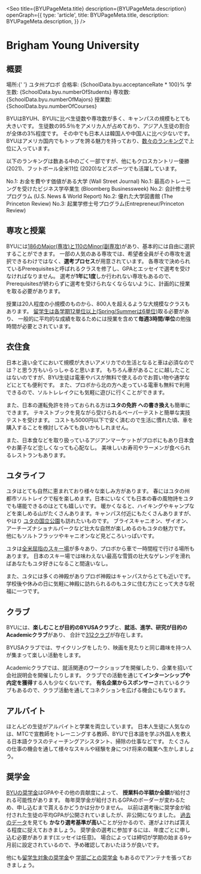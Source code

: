 
<Seo
  title={BYUPageMeta.title}
  description={BYUPageMeta.description}
  openGraph={{
    type: 'article',
    title: BYUPageMeta.title,
    description: BYUPageMeta.description,
  }}
/>


# Brigham Young University


## 概要

<SplitPane>
  <Pane>
    <NextImage
      className='h-80'
      src={byuLogoImage}
      alt='BYU Logo'
      placeholder='blur'
      layout='fill'
      objectFit='scale-down'
    />
  </Pane>
  <Pane className='flex flex-col justify-center py-8 md:py-0'>
    <MDX.ul>
      <MDX.li>
        <span className='font-bold'>場所</span>:{' '}
        <MDX.a href='https://www.google.com/maps/place/Brigham+Young+University/@40.2518435,-111.6515043,17z/data=!3m1!4b1!4m5!3m4!1s0x874d90bc4aa0b68d:0xbf3eb3a3f30fdc4c!8m2!3d40.2518435!4d-111.6493156'>
          ユタ州プロボ
        </MDX.a>
      </MDX.li>
      <MDX.li><span className='font-bold'>合格率</span>: <Digit>{SchoolData.byu.acceptanceRate * 100}</Digit>%</MDX.li>
      <MDX.li><span className='font-bold'>学生数</span>: <Digit>{SchoolData.byu.numberOfStudents}</Digit></MDX.li>
      <MDX.li><span className='font-bold'>専攻数</span>: <Digit>{SchoolData.byu.numberOfMajors}</Digit></MDX.li>
      <MDX.li><span className='font-bold'>授業数</span>: <Digit>{SchoolData.byu.numberOfCourses}</Digit></MDX.li>
     </MDX.ul>
  </Pane>
</SplitPane>

BYUはBYUH、BYUIに比べ生徒数や専攻数が多く、キャンパスの規模もとても大きいです。
生徒数の95.5％をアメリカ人が占めており、アジア人生徒の割合が全体の3%程度です。
その中でも日本人は韓国人や中国人に比べ少ないです。
BYUはアメリカ国内でもトップを誇る魅力を持っており、[数々のランキング](https://www.byu.edu/facts-figures)で上位に入っています。

以下のランキングは数ある中のごく一部ですが、他にもクロスカントリー優勝(2021)、フットボール全米11位
(2020)などスポーツでも活躍しています。

<SplitPane>
  <Pane>
    <PhotoViewer
      colorClass='bg-gradient-to-br from-byu to-byu-dark'
      images={[
        {
          src: byuFootballImage,
          alt: 'BYU フットボール',
          citation: '',
          placeholder: 'blur',
          layout: 'fill',
          objectFit: 'cover',
        },
      ]}
    />
  </Pane>
  <Pane className='flex items-center'>
    <MDX.ul>
      <MDX.li>No.1: お金を費やす価値がある大学 (Wall Street Journal)</MDX.li>
      <MDX.li>
        No.1: 最高のトレーニングを受けたビジネス学卒業生 (Bloomberg Businessweek)
      </MDX.li>
      <MDX.li>
        No.2: 会計修士号プログラム (U.S. News &amp; World Report)
      </MDX.li>
      <MDX.li>No.2: 優れた大学図書館 (The Princeton Review)</MDX.li>
      <MDX.li>
        No.3: 起業学修士号プログラム(Entrepreneur/Princeton Review)
      </MDX.li>
    </MDX.ul>
  </Pane>
</SplitPane>


## 専攻と授業

<div className='py-8 md:float-left'>
  <PhotoViewer
    colorClass='bg-gradient-to-br from-byu to-byu-dark'
    images={[
      {
        src: byuLargeClass,
        alt: 'BYUの大きなクラス',
        citation: 'https://universe.byu.edu/2014/09/23/entrepreneurship-week-kicks-off-sept-29/',
        placeholder: 'blur',
        layout: 'fill',
        objectFit: 'cover',
      },
    ]}
  />
</div>

BYUには[186のMajor(専攻)と110のMinor(副専攻)](https://catalog.byu.edu/majors)があり、基本的には自由に選択することができます。
一部の人気のある専攻では、希望者全員がその専攻を選択できるわけではなく、**選考プロセス**が用意されています。
各専攻で決められているPrerequisitesと呼ばれるクラスを修了し、GPAとエッセイで選考を受けなければなりません。
選考が**1年に1度**しか行われない専攻もあるので、Prerequisitesが終わらずに選考を受けられなくならないように、計画的に授業を取る必要があります。

授業は20人程度の小規模のものから、800人を超えるような大規模なクラスもあります。
[留学生は各学期12単位以上(Spring/Summerは6単位)](https://catalog.byu.edu/policy/registration)取る必要があり、
一般的に平均的な成績を取るためには授業を含めて**毎週3時間/単位**の勉強時間が必要とされています。


## 衣住食

日本と違い全てにおいて規模が大きいアメリカでの生活となると車は必須なのでは？と思う方もいらっしゃると思います。
もちろん車があることに越したことはないのですが、BYU生徒は電車やバスが無料で使えるのでお買い物や通学などにとても便利です。
また、プロボから北の方へ走っている電車も無料で利用できるので、ソルトレレイクにも気軽に遊びに行くことができます。

また、日本の運転免許を持っておられる方は**ユタの免許 への書き換え**も簡単にできます。
テキストブックを見ながら受けられるペーパーテストと簡単な実技テストを受けます。
コストも5000円以下で安く済むので生活に慣れた頃、車を購入することを検討してみても良いかもしれません。

また、日本食などを取り扱っているアジアンマーケットがプロボにもあり日本食やお菓子など恋しくなっても心配なし。
美味しいお寿司やラーメンが食べられるレストランもあります。


## ユタライフ

<div className='py-8 md:float-left'>
  <PhotoViewer
    colorClass='bg-gradient-to-br from-byu to-byu-dark'
    images={[
      {
        src: utahStateCapitalBuilding,
        alt: 'ユタ州会議事堂',
        placeholder: 'blur',
        layout: 'fill',
        objectFit: 'cover',
      },
      {
        src: archesNationalParkImage,
        alt: 'アーチーズ国立公園',
        placeholder: 'blur',
        layout: 'fill',
        objectFit: 'cover',
      },
      {
        src: canyonLandsNationalParkImage,
        alt: 'キャニオンランズ国立公園',
        placeholder: 'blur',
        layout: 'fill',
        objectFit: 'cover',
      },
      {
        src: saltFlatsImage,
        alt: 'ソルトフラッツ',
        placeholder: 'blur',
        layout: 'fill',
        objectFit: 'cover',
      },
      {
        src: skiResortImage,
        alt: 'スキー場',
        placeholder: 'blur',
        layout: 'fill',
        objectFit: 'cover',
      },
    ]}
  />
</div>

ユタはとても自然に恵まれており様々な楽しみ方があります。
春にはユタの州都市ソルトレイクで桜を楽しめます。日本にいなくても日本の春の風物詩をユタでも堪能できるのはとても嬉しいです。
暖かくなると、ハイキングやキャンプなどを楽しめる山がたくさんあります。キャンパス付近にもたくさんありますが、やはり
[ユタの国立公園](https://www.nps.gov/state/ut/index.htm)も訪れたいものです。
ブライスキャニオン、ザイオン、アーチーズナショナルパークなど壮大な自然が楽しめるのもユタの魅力です。
他にもソルトフラッツやキャニオンなど見どころいっぱいです。

ユタは[全米屈指のスキー場](https://www.skiutah.com/)が多々あり、プロボから車で一時間程で行ける場所もあります。
日本のスキー場では味わえない最高な雪質の壮大なゲレンデを滑ればあなたもユタ好きになること間違いなし。

また、ユタには多くの神殿がありプロボ神殿はキャンパスからとても近いです。
学校後や休みの日に気軽に神殿に訪れられるのもユタに住む方にとって大きな祝福に一つです。


## クラブ

BYUには、**楽しむことが目的のBYUSAクラブ**と、**就活、進学、研究が目的のAcademicクラブ**があり、
合計で[312クラブ](https://clubs.byu.edu/)が存在します。

BYUSAクラブでは、サイクリングをしたり、映画を見たりと同じ趣味を持つ人が集まって楽しい活動をします。

Academicクラブでは、就活関連のワークショップを開催したり、企業を招いて会社説明会を開催したりします。
クラブでの活動を通じて**インターンシップや内定を獲得**する人も少なくないです。
**有名企業からスポンサー**されているクラブもあるので、クラブ活動を通してコネクションを広げる機会にもなります。


## アルバイト

ほとんどの生徒がアルバイトと学業を両立しています。
日本人生徒に人気なのは、MTCで宣教師をトレーニングする教師、BYUで日本語を学ぶ外国人を教える日本語クラスのティーチングアシスタント、掃除の仕事などです。
たくさんの仕事の機会を通して様々なスキルや経験を身につけ将来の職業へ生かしましょう。


## 奨学金

[BYUの奨学金](https://enrollment.byu.edu/financial-aid/applying-for-scholarships)はGPAやその他の貢献度によって、
**授業料の半額か全額**が給付される可能性があります。
毎年奨学金が給付されるGPAのボーダーが変わるため、申し込むまで貰えるかどうかは分かりません。
以前は選考後に奨学金が給付された生徒の平均GPAが公開されていましたが、非公開になりました。
[過去のデータ](https://universe.byu.edu/2017/06/20/scholarship-gpa-cutoffs-raise-students-disappointed1/)を見ても
**かなり選考基準が高い**ことが分かるので、運がよければ貰える程度に捉えておきましょう。
奨学金の選考に参加するには、年度ごとに申し込む必要があります(エッセイは任意)。
場合によっては締切が学期の始まる9ヶ月前に設定されているので、予め確認しておいたほうが良いです。

他にも[留学生対象の奨学金](https://enrollment.byu.edu/financial-aid/international-student-scholarships)や
[学部ごとの奨学金](https://enrollment.byu.edu/financial-aid/byu-college-departmental-scholarships)
もあるのでアンテナを張っておきましょう。
